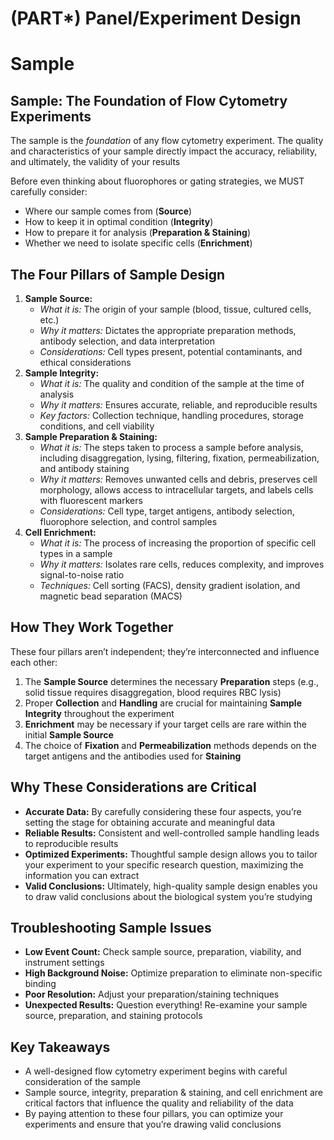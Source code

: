 # (PART\*) Panel/Experiment Design

# Sample  {-}

## **Sample: The Foundation of Flow Cytometry Experiments** {-}

The sample is the *foundation* of any flow cytometry experiment. The quality and characteristics of your sample directly impact the accuracy, reliability, and ultimately, the validity of your results

Before even thinking about fluorophores or gating strategies, we MUST carefully consider:

*   Where our sample comes from (**Source**)
*   How to keep it in optimal condition (**Integrity**)
*   How to prepare it for analysis (**Preparation & Staining**)
*   Whether we need to isolate specific cells (**Enrichment**)

## **The Four Pillars of Sample Design** {-}

1.  **Sample Source:**
    *   *What it is:* The origin of your sample (blood, tissue, cultured cells, etc.)
    *   *Why it matters:* Dictates the appropriate preparation methods, antibody selection, and data interpretation
    *   *Considerations:* Cell types present, potential contaminants, and ethical considerations

2.  **Sample Integrity:**
    *   *What it is:* The quality and condition of the sample at the time of analysis
    *   *Why it matters:* Ensures accurate, reliable, and reproducible results
    *   *Key factors:* Collection technique, handling procedures, storage conditions, and cell viability

3.  **Sample Preparation & Staining:**
    *   *What it is:* The steps taken to process a sample before analysis, including disaggregation, lysing, filtering, fixation, permeabilization, and antibody staining
    *   *Why it matters:* Removes unwanted cells and debris, preserves cell morphology, allows access to intracellular targets, and labels cells with fluorescent markers
    *   *Considerations:* Cell type, target antigens, antibody selection, fluorophore selection, and control samples

4.  **Cell Enrichment:**
    *   *What it is:* The process of increasing the proportion of specific cell types in a sample
    *   *Why it matters:* Isolates rare cells, reduces complexity, and improves signal-to-noise ratio
    *   *Techniques:* Cell sorting (FACS), density gradient isolation, and magnetic bead separation (MACS)

## **How They Work Together** {-}

These four pillars aren't independent; they're interconnected and influence each other:

1.  The **Sample Source** determines the necessary **Preparation** steps (e.g., solid tissue requires disaggregation, blood requires RBC lysis)
2.  Proper **Collection** and **Handling** are crucial for maintaining **Sample Integrity** throughout the experiment
3.  **Enrichment** may be necessary if your target cells are rare within the initial **Sample Source**
4.  The choice of **Fixation** and **Permeabilization** methods depends on the target antigens and the antibodies used for **Staining**

## **Why These Considerations are Critical** {-}

*   **Accurate Data:** By carefully considering these four aspects, you're setting the stage for obtaining accurate and meaningful data
*   **Reliable Results:** Consistent and well-controlled sample handling leads to reproducible results
*   **Optimized Experiments:** Thoughtful sample design allows you to tailor your experiment to your specific research question, maximizing the information you can extract
*   **Valid Conclusions:** Ultimately, high-quality sample design enables you to draw valid conclusions about the biological system you're studying

## **Troubleshooting Sample Issues** {-}

*   **Low Event Count:** Check sample source, preparation, viability, and instrument settings
*   **High Background Noise:** Optimize preparation to eliminate non-specific binding
*   **Poor Resolution:** Adjust your preparation/staining techniques
*   **Unexpected Results:** Question everything! Re-examine your sample source, preparation, and staining protocols

## **Key Takeaways** {-}

*   A well-designed flow cytometry experiment begins with careful consideration of the sample
*   Sample source, integrity, preparation & staining, and cell enrichment are critical factors that influence the quality and reliability of the data
*   By paying attention to these four pillars, you can optimize your experiments and ensure that you're drawing valid conclusions